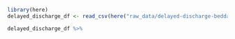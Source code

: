 ```r
library(here)
delayed_discharge_df <- read_csv(here("raw_data/delayed-discharge-beddays-health-board.csv"))
```


```r
delayed_discharge_df %>% 
    
```


